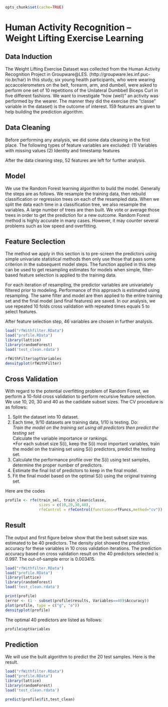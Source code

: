 ```r
opts_chunk$set(cache=TRUE)
``` 




Human Activity Recognition -- Weight Lifting Exercise Learning
========================================================

Data Induction
---------------------------

The Weight Lifting Exercise Dataset was collected from the Human Activity Recognition Project in Groupware@LES. (http://groupware.les.inf.puc-rio.br/har) In this study, six young health participants, who were wearing accaccelerometers on the belt, forearm, arm, and dumbell, were asked to perform one set of 10 repetitions of the Unilateral Dumbbell Biceps Curl in five different fashions. We want to investigate "how (well)" an activity was performed by the wearer. The manner they did the exercise (the "classe" variable in the dataset) is the outcome of interest. 159 features are given to help building the prediction algorithm.

Data Cleaning
----------------------

Before performing any analysis, we did some data cleaning in the first place. The following types of feature variables are excluded:
(1) Variables with missing values
(2) Identity and timestamp features

After the data cleaning step, 52 features are left for further analysis.

Model
------------------

We use the Random Forest learning algorithm to build the model. Generally the steps are as follows. We resample the training data, then rebuild classification or regression trees on each of the resampled data. When we split the data each time in a classification tree, we also resample the variables. A large number of trees are then built. We vote or average those trees in order to get the prediction for a new outcome. Random Forest method is highly accurate in many cases. However, it may counter several problems such as low speed and overfitting.

Feature Seclection
------------------

The method we apply in this section is to pre-screen the predictors using simple univariate statistical methods then only use those that pass some criterion in the subsequent model steps. The function applied in this step can be used to get resampling estimates for models when simple, filter-based feature selection is applied to the training data.

For each iteration of resampling, the predictor variables are univariately filtered prior to modeling. Performance of this approach is estimated using resampling. The same filter and model are then applied to the entire training set and the final model (and final features) are saved. In our analysis, we use repeated 10 folds cross validation with repeated times equals 5 to select features. 

After feature selection step, 46 variables are chosen in further analysis.

```r
load("rfWithfilter.RData")
load("profile.RData")
library(lattice)
library(randomForest)
load('test_clean.rdata')
```
```r
rfWithFilter$optVariables
densityplot(rfWithFilter)
```

Cross Validation
---------------------

With regard to the potential overfitting problem of Random Forest, we perform a 10-fold cross validation to perform recursive feature selection. We use 10, 20, 30 and 40 as the cadidate subset sizes. The CV procedure is as follows:

1. Split the dataset into 10 dataset.  
2. Each time, 9/10 datasets are training data, 1/10 is testing. Do:  
   *Train the model on the training set using all predictors then predict the testing set  
   *Calculate the variable importance or rankings.  
   *For each subset size S(i), keep the S(i) most important variables, train the model on the training set using S(i) predictors, predict the testing set.  
3. Calculate the performance profile over the S(i) using test samples, determine the proper number of predictors.  
4. Estimate the final list of predictors to keep in the final model.  
5. Fit the final model based on the optimal S(i) using the original training set.

Here are the codes
```r
profile <- rfe(train_sel, train_clean$classe,
               sizes = c(10,20,30,40),
               rfeControl = rfeControl(functions=rfFuncs,method="cv"))
```
  
Result
---------------------------

The output and first figure below show that the best subset size was estimated to be 40 predictors. The density plot showed the prediction accuracy for these variables in 10 cross validation iterations. The prediction accuracy based on cross validation result on the 40 predictors selected is 0.997. The out-of-sample error is 0.003415.

```r
load("rfWithfilter.RData")
load("profile.RData")
library(lattice)
library(randomForest)
load('test_clean.rdata')
```

```r

print(profile)
(error <- (1 - subset(profile$results, Variables==40)$Accuracy))
plot(profile, type = c("g", "o"))
densityplot(profile)
```

The optimal 40 predictors are listed as follows:
```r
profile$optVariables
```

Prediction
---------------------------------

We will use the bulit algorithm to predict the 20 test samples. Here is the result.

```r
load("rfWithfilter.RData")
load("profile.RData")
library(lattice)
library(randomForest)
load('test_clean.rdata')
```
```r
predict(profile$fit,test_clean)
```
